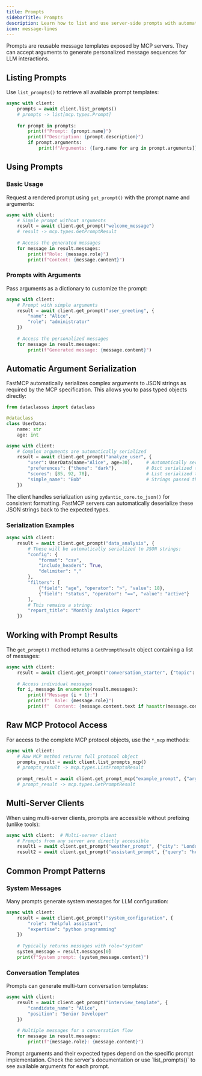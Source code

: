 ```yaml
---
title: Prompts
sidebarTitle: Prompts
description: Learn how to list and use server-side prompts with automatic argument serialization.
icon: message-lines
---
```



<VersionBadge version="2.0.0" />

Prompts are reusable message templates exposed by MCP servers. They can accept arguments to generate personalized message sequences for LLM interactions.

## Listing Prompts

Use `list_prompts()` to retrieve all available prompt templates:

```python
async with client:
    prompts = await client.list_prompts()
    # prompts -> list[mcp.types.Prompt]
    
    for prompt in prompts:
        print(f"Prompt: {prompt.name}")
        print(f"Description: {prompt.description}")
        if prompt.arguments:
            print(f"Arguments: {[arg.name for arg in prompt.arguments]}")
```

## Using Prompts

### Basic Usage

Request a rendered prompt using `get_prompt()` with the prompt name and arguments:

```python
async with client:
    # Simple prompt without arguments
    result = await client.get_prompt("welcome_message")
    # result -> mcp.types.GetPromptResult
    
    # Access the generated messages
    for message in result.messages:
        print(f"Role: {message.role}")
        print(f"Content: {message.content}")
```

### Prompts with Arguments

Pass arguments as a dictionary to customize the prompt:

```python
async with client:
    # Prompt with simple arguments
    result = await client.get_prompt("user_greeting", {
        "name": "Alice",
        "role": "administrator"
    })
    
    # Access the personalized messages
    for message in result.messages:
        print(f"Generated message: {message.content}")
```

## Automatic Argument Serialization

<VersionBadge version="2.9.0" />

FastMCP automatically serializes complex arguments to JSON strings as required by the MCP specification. This allows you to pass typed objects directly:

```python
from dataclasses import dataclass

@dataclass
class UserData:
    name: str
    age: int

async with client:
    # Complex arguments are automatically serialized
    result = await client.get_prompt("analyze_user", {
        "user": UserData(name="Alice", age=30),     # Automatically serialized to JSON
        "preferences": {"theme": "dark"},           # Dict serialized to JSON string
        "scores": [85, 92, 78],                     # List serialized to JSON string
        "simple_name": "Bob"                        # Strings passed through unchanged
    })
```

The client handles serialization using `pydantic_core.to_json()` for consistent formatting. FastMCP servers can automatically deserialize these JSON strings back to the expected types.

### Serialization Examples

```python
async with client:
    result = await client.get_prompt("data_analysis", {
        # These will be automatically serialized to JSON strings:
        "config": {
            "format": "csv",
            "include_headers": True,
            "delimiter": ","
        },
        "filters": [
            {"field": "age", "operator": ">", "value": 18},
            {"field": "status", "operator": "==", "value": "active"}
        ],
        # This remains a string:
        "report_title": "Monthly Analytics Report"
    })
```

## Working with Prompt Results

The `get_prompt()` method returns a `GetPromptResult` object containing a list of messages:

```python
async with client:
    result = await client.get_prompt("conversation_starter", {"topic": "climate"})
    
    # Access individual messages
    for i, message in enumerate(result.messages):
        print(f"Message {i + 1}:")
        print(f"  Role: {message.role}")
        print(f"  Content: {message.content.text if hasattr(message.content, 'text') else message.content}")
```

## Raw MCP Protocol Access

For access to the complete MCP protocol objects, use the `*_mcp` methods:

```python
async with client:
    # Raw MCP method returns full protocol object
    prompts_result = await client.list_prompts_mcp()
    # prompts_result -> mcp.types.ListPromptsResult
    
    prompt_result = await client.get_prompt_mcp("example_prompt", {"arg": "value"})
    # prompt_result -> mcp.types.GetPromptResult
```

## Multi-Server Clients

When using multi-server clients, prompts are accessible without prefixing (unlike tools):

```python
async with client:  # Multi-server client
    # Prompts from any server are directly accessible
    result1 = await client.get_prompt("weather_prompt", {"city": "London"})
    result2 = await client.get_prompt("assistant_prompt", {"query": "help"})
```

## Common Prompt Patterns

### System Messages

Many prompts generate system messages for LLM configuration:

```python
async with client:
    result = await client.get_prompt("system_configuration", {
        "role": "helpful assistant",
        "expertise": "python programming"
    })
    
    # Typically returns messages with role="system"
    system_message = result.messages[0]
    print(f"System prompt: {system_message.content}")
```

### Conversation Templates

Prompts can generate multi-turn conversation templates:

```python
async with client:
    result = await client.get_prompt("interview_template", {
        "candidate_name": "Alice",
        "position": "Senior Developer"
    })
    
    # Multiple messages for a conversation flow
    for message in result.messages:
        print(f"{message.role}: {message.content}")
```

<Tip>
Prompt arguments and their expected types depend on the specific prompt implementation. Check the server's documentation or use `list_prompts()` to see available arguments for each prompt.
</Tip>